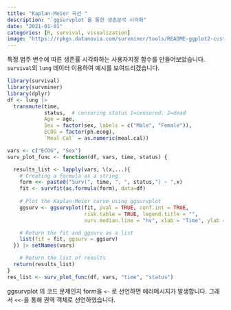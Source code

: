 ```yaml
---
title: "Kaplan-Meier 곡선 "
description: "`ggsurvplot`을 통한 생존분석 시각화"
date: "2021-01-01"
categories: [R, survival, visualization]
image: "https://rpkgs.datanovia.com/survminer/tools/README-ggplot2-customized-survival-plot-1.png"
---
```


특정 범주 변수에 따른 생존률 시각화하는 사용자지정 함수를 만들어보았습니다. `survival`의 `lung` 데이터 이용하여 예시를 보여드리겠습니다.

```r
library(survival)
library(survminer)
library(dplyr)
df <- lung |> 
  transmute(time,
            status,  # censoring status 1=censored, 2=dead
            Age = age,
            Sex = factor(sex, labels = c("Male", "Female")),
            ECOG = factor(ph.ecog),
            `Meal Cal` = as.numeric(meal.cal))

vars <- c("ECOG", "Sex")
surv_plot_func <- function(df, vars, time, status) {

  results_list <- lapply(vars, \(x,...){
    # Creating a formula as a string
    form <<- paste0("Surv(", time, ", ", status,") ~ ",x)
    fit <- survfit(as.formula(form), data=df)
    
    # Plot the Kaplan-Meier curve using ggsurvplot
    ggsurv <- ggsurvplot(fit, pval = TRUE, conf.int = TRUE,
                         risk.table = TRUE, legend.title = "",
                         surv.median.line = "hv", xlab = "Time", ylab = "Survival Probability")

    # Return the fit and ggsurv as a list
    list(fit = fit, ggsurv = ggsurv)
  }) |> setNames(vars)

    # Return the list of results
  return(results_list)
}
res_list <- surv_plot_func(df, vars, "time", "status")
```

ggsurvplot 의 코드 문제인지 form을 `<-` 로 선언하면 에러메시지가 발생합니다. 그래서 `<<-`을 통해 권역 객체로 선언하였습니다.
